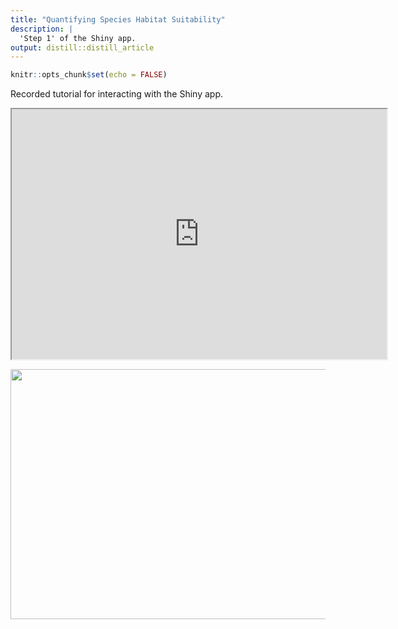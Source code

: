 ```yaml
---
title: "Quantifying Species Habitat Suitability"
description: |
  'Step 1' of the Shiny app.
output: distill::distill_article
---
```


```r
knitr::opts_chunk$set(echo = FALSE)
```

Recorded tutorial for interacting with the Shiny app.


<!-- <iframe src="https://joshcullen.shinyapps.io/invasive_expert_elicitation/" class="l-screen-inset shaded" height="1000px"></iframe> -->

<iframe width="600" height="400" src="https://www.youtube.com/embed/watch?v=8kmX27R_e9I" data-external= "1"> </iframe>

![](https://www.youtube.com/embed/watch?v=8kmX27R_e9I){width="600" height="400"}
